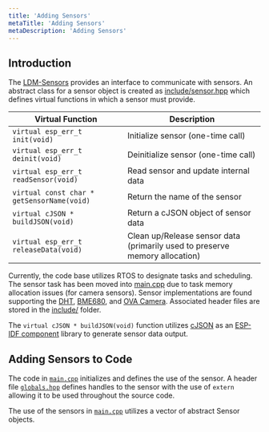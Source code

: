 ```yaml
---
title: 'Adding Sensors'
metaTitle: 'Adding Sensors'
metaDescription: 'Adding Sensors'
---
```


## Introduction

The [LDM-Sensors](https://github.com/LilDataMonster/ldm-sensors) provides an interface to communicate with sensors. An abstract class for a sensor object is created as [include/sensor.hpp](https://github.com/LilDataMonster/ldm-sensors/blob/master/include/sensor.hpp) which defines virtual functions in which a sensor must provide.


| Virtual Function                           | Description                                                                 |
|--------------------------------------------|-----------------------------------------------------------------------------|
| `virtual esp_err_t init(void)`             | Initialize sensor (one-time call)                                           |
| `virtual esp_err_t deinit(void)`           | Deinitialize sensor (one-time call)                                         |
| `virtual esp_err_t readSensor(void)`       | Read sensor and update internal data                                        |
| `virtual const char * getSensorName(void)` | Return the name of the sensor                                               |
| `virtual cJSON * buildJSON(void)`          | Return a cJSON object of sensor data                                        |
| `virtual esp_err_t releaseData(void)`      | Clean up/Release sensor data (primarily used to preserve memory allocation) |

Currently, the code base utilizes RTOS to designate tasks and scheduling. The sensor task has been moved into [main.cpp](https://github.com/LilDataMonster/loincloth/blob/master/main/main.cpp) due to task memory allocation issues (for camera sensors). Sensor implementations are found supporting the [DHT](https://github.com/LilDataMonster/ldm-sensors/blob/master/src/dht.cpp), [BME680](https://github.com/LilDataMonster/ldm-sensors/blob/master/src/bme680.cpp), and [OVA Camera](https://github.com/LilDataMonster/ldm-sensors/blob/master/src/camera.cpp). Associated header files are stored in the [include/](https://github.com/LilDataMonster/ldm-sensors/tree/master/include) folder.

The `virtual cJSON * buildJSON(void)` function utilizes [cJSON](https://github.com/DaveGamble/cJSON) as an [ESP-IDF component](https://github.com/espressif/esp-idf/tree/master/components/json) library to generate sensor data output.

## Adding Sensors to Code

The code in [`main.cpp`](https://github.com/LilDataMonster/loincloth/blob/master/main/main.cpp) initializes and defines the use of the sensor. A header file [`globals.hpp`](https://github.com/LilDataMonster/loincloth/blob/master/main/globals.hpp) defines handles to the sensor with the use of `extern` allowing it to be used throughout the source code.

The use of the sensors in [`main.cpp`](https://github.com/LilDataMonster/loincloth/blob/master/main/main.cpp) utilizes a vector of abstract Sensor objects.
